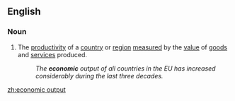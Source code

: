 ==English==

===Noun===
{{en-noun|head=[[economic]] [[output]]|-}}

# The [[productivity]] of a [[country]] or [[region]] [[measure]]d by the [[value]] of [[good]]s and [[service]]s produced.
#: ''The '''economic''' output of all countries in the EU has increased considerably during the last three decades.''

[[zh:economic output]]